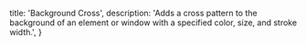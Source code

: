   title: 'Background Cross',
  description:
    'Adds a cross pattern to the background of an element or window with a specified color, size, and stroke width.',
}

<BackButton href="/effects/background" />

<ComponentPreview path="effects/BackgroundCross" />
